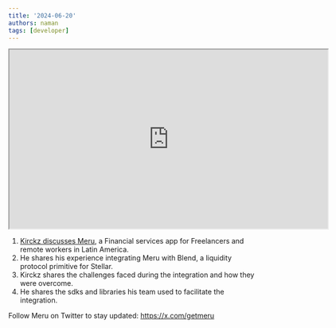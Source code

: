 ```yaml
---
title: '2024-06-20'
authors: naman
tags: [developer]
---
```


<iframe
  src="https://drive.google.com/file/d/1nrEQdhiTH4wsQVgaiOO0RcmD-AS-5S2v/preview"
  width="640"
  height="360"
  allow="autoplay"
></iframe>

1. [Kirckz discusses Meru](https://docs.google.com/presentation/d/1Fu4AkB0mrvOkK6UDFJHgKwCV-Ul4JRF-xPqTYJ3CQqw), a Financial services app for Freelancers and remote workers in Latin America.
2. He shares his experience integrating Meru with Blend, a liquidity protocol primitive for Stellar.
3. Kirckz shares the challenges faced during the integration and how they were overcome.
4. He shares the sdks and libraries his team used to facilitate the integration.

Follow Meru on Twitter to stay updated: https://x.com/getmeru
